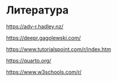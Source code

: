 # Литература {.unnumbered}

::: {#refs}
:::

<https://adv-r.hadley.nz/>

<https://deepr.gagolewski.com/>

<https://www.tutorialspoint.com/r/index.htm>

<https://quarto.org/>

<https://www.w3schools.com/r/>
